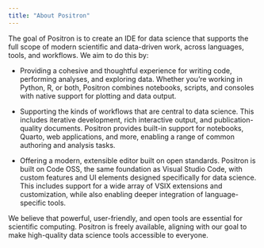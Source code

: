 ```yaml
---
title: "About Positron"
---
```


The goal of Positron is to create an IDE for data science that supports the full scope of modern scientific and data-driven work, across languages, tools, and workflows. We aim to do this by:

-   Providing a cohesive and thoughtful experience for writing code, performing analyses, and exploring data. Whether you’re working in Python, R, or both, Positron combines notebooks, scripts, and consoles with native support for plotting and data output.

-   Supporting the kinds of workflows that are central to data science. This includes iterative development, rich interactive output, and publication-quality documents. Positron provides built-in support for notebooks, Quarto, web applications, and more, enabling a range of common authoring and analysis tasks.

-   Offering a modern, extensible editor built on open standards. Positron is built on Code OSS, the same foundation as Visual Studio Code, with custom features and UI elements designed specifically for data science. This includes support for a wide array of VSIX extensions and customization, while also enabling deeper integration of language-specific tools.


We believe that powerful, user-friendly, and open tools are essential for scientific computing. Positron is freely available, aligning with our goal to make high-quality data science tools accessible to everyone.

